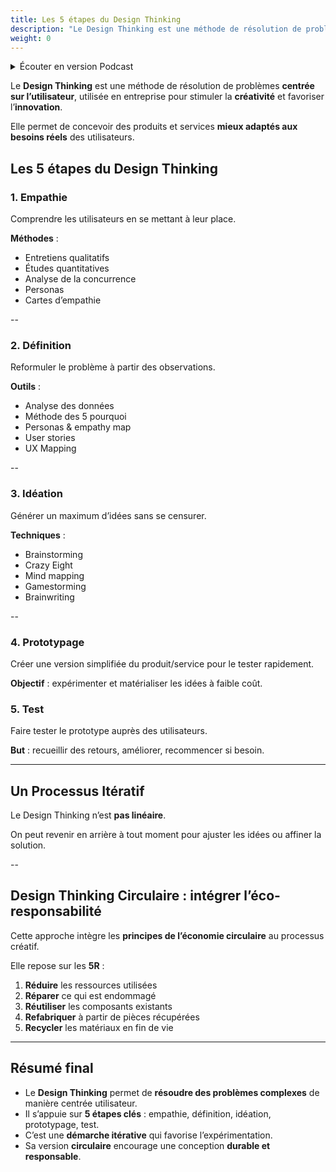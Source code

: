 ```yaml
---
title: Les 5 étapes du Design Thinking
description: "Le Design Thinking est une méthode de résolution de problèmes centrée sur l’utilisateur, utilisée en entreprise pour stimuler la créativité et favoriser l’innovation."
weight: 0
---
```



<details>
    <summary>Écouter en version Podcast</summary>
> [!INFO] Information
> Disponible en podcast audio. (Généré par IA avec NoteBook LM by Google)
>
> <br />
> [En savoir plus](/fr/why-ai-podcast)

<SrtPlayer
  client:only="react"
  audioSrc="/podcasts/design-thinking/1.mp3"
  srtUrl="/podcasts/design-thinking/1.srt"
/>
</details>

Le **Design Thinking** est une méthode de résolution de problèmes **centrée sur l’utilisateur**, utilisée en entreprise pour stimuler la **créativité** et favoriser l’**innovation**.

Elle permet de concevoir des produits et services **mieux adaptés aux besoins réels** des utilisateurs.

## Les 5 étapes du Design Thinking

### 1. Empathie

Comprendre les utilisateurs en se mettant à leur place.

**Méthodes** :

- Entretiens qualitatifs
- Études quantitatives
- Analyse de la concurrence
- Personas
- Cartes d’empathie

--

### 2. Définition

Reformuler le problème à partir des observations.

**Outils** :

- Analyse des données
- Méthode des 5 pourquoi
- Personas & empathy map
- User stories
- UX Mapping

--

### 3. Idéation

Générer un maximum d’idées sans se censurer.

**Techniques** :

- Brainstorming
- Crazy Eight
- Mind mapping
- Gamestorming
- Brainwriting

--

### 4. Prototypage

Créer une version simplifiée du produit/service pour le tester rapidement.

**Objectif** : expérimenter et matérialiser les idées à faible coût.

### 5. Test

Faire tester le prototype auprès des utilisateurs.

**But** : recueillir des retours, améliorer, recommencer si besoin.

---

## Un Processus Itératif

Le Design Thinking n’est **pas linéaire**.

On peut revenir en arrière à tout moment pour ajuster les idées ou affiner la solution.

--

## Design Thinking Circulaire : intégrer l’éco-responsabilité

Cette approche intègre les **principes de l’économie circulaire** au processus créatif.

Elle repose sur les **5R** :

1. **Réduire** les ressources utilisées
2. **Réparer** ce qui est endommagé
3. **Réutiliser** les composants existants
4. **Refabriquer** à partir de pièces récupérées
5. **Recycler** les matériaux en fin de vie

---

## Résumé final

- Le **Design Thinking** permet de **résoudre des problèmes complexes** de manière centrée utilisateur.
- Il s’appuie sur **5 étapes clés** : empathie, définition, idéation, prototypage, test.
- C’est une **démarche itérative** qui favorise l’expérimentation.
- Sa version **circulaire** encourage une conception **durable et responsable**.

